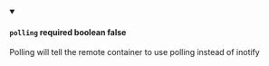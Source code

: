 
<details className="config-field" data-expandable="false" open>
<summary>

#### `polling` <span class="config-field-required" data-required="false">required</span> <span class="config-field-type">boolean</span> <span class="config-field-default">false</span> <span class="config-field-enum"></span>

Polling will tell the remote container to use polling instead of inotify

</summary>



</details>
